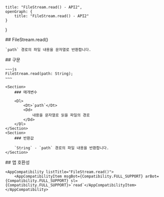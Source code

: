 
    title: "FileStream.read() - API2",
    openGraph: {
        title: "FileStream.read() - API2"
    }
}

<Section>
    ## FileStream.read()

    `path` 경로의 파일 내용을 문자열로 반환합니다.
</Section>
<Section>
    ## 구문

    ~~~js
    FileStream.read(path: String);
    ~~~

    <Section>
        ### 매개변수

        <Dl>
            <Dt>`path`</Dt>
            <Dd>
                내용을 문자열로 읽을 파일의 경로
            </Dd>
        </Dl>
    </Section>
    <Section>
        ### 반환값

        `String` - `path` 경로의 파일 내용을 반환합니다.
    </Section>
</Section>
<Section>
    ## 앱 호환성

    <AppCompatibility listTitle="FileStream.read()">
        <AppCompatibilityItem msgBot={Compatibility.FULL_SUPPORT} arBot={Compatibility.FULL_SUPPORT} sl={Compatibility.FULL_SUPPORT}>`read`</AppCompatibilityItem>
    </AppCompatibility>
</Section>